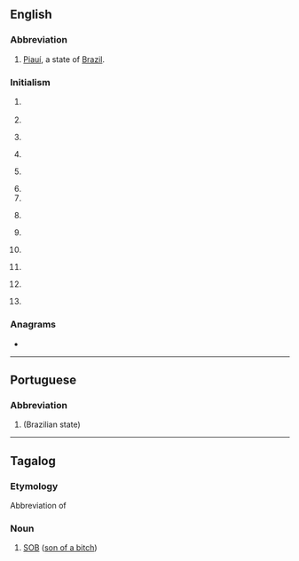 {{also|Appendix:Variations of "pi"}}
==English==

===Abbreviation===
{{rfc-header|Abbreviation}}
{{en-abbr}}

# [[Piauí]], a state of [[Brazil]].

===Initialism===
{{rfc-header|Initialism}}
{{en-initialism}}

# {{initialism of|partial induction|dot=|lang=en}} {{gloss|see [[AI]]}}
# {{initialism of|personal injury|lang=en}}
# {{initialism of|politically incorrect|dot=|lang=en}} {{gloss|see [[PC]]}}
# {{initialism of|principal investigator|dot=|lang=en}} {{gloss|lead researcher on a grant-funded project}}
# {{initialism of|[[prison|Prison]] [[industry|Industries]]|dot=|lang=en}} {{gloss|the prison-run work program for inmates}}
# {{initialism of|private investigator|lang=en}}
# {{initialism of|pseudoincest|lang=en}}
# {{lb|en|biochemistry}} {{abbreviation of|phosphatidylinositol|dot=|lang=en}} {{gloss|a phospholipid component of eukaryotic cell membranes, also abbreviated in PtdIns}}
# {{lb|en|electronics}} {{initialism of|power integrity|lang=en}}
# {{lb|en|informatics|SGML|XML}} {{initialism of|Processing Instruction|lang=en}}
# {{lb|en|organic compound}} {{initialism of|polyimide|lang=en}}
# {{lb|en|colloquial|Philippines}} {{initialism of|the [[Philippines]]|dot=|lang=en}} {{gloss|PI standing for ''Philippine Islands''}}
#: {{ux|en|We're going back to '''the PI''' for a vacation this summer.}}
# {{lb|en|space|US}} {{abbreviation of|principal investigator|lang=en}}

===Anagrams===
* {{anagrams|en|IP|Ip}}

----

==Portuguese==

===Abbreviation===
{{rfc-header|Abbreviation}}
{{pt-abbr}}

# {{abbreviation of|Piauí|lang=pt}} (Brazilian state)
----
==Tagalog==
===Etymology===
Abbreviation of {{m|tl|putang ina}}
===Noun===
{{head|tl|noun}}
#{{lb|tl|colloquial|vulgar}} [[SOB]] ([[son of a bitch]])